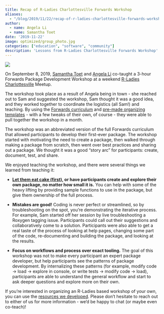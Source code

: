 ```yaml
---
title: Recap of R-Ladies Charlottesville Forwards Workshop
aliases:
  - "/blog/2019/11/22/recap-of-r-ladies-charlottesville-forwards-workshop/index.html"
author: 
  - name: Angela Li
  - name: Samantha Toet
date: '2019-11-22'
image: optimized/group_photo.jpg
categories: ["education", "software", "community"]
description: 'Lessons from R-Ladies Charlottesville Forwards Workshop'
---
```


![](optimized/group_photo.jpg)

On September 8, 2019, [Samantha Toet](https://twitter.com/Samantha_Toet?lang=en) and [Angela Li](https://twitter.com/CivicAngela?lang=en) co-taught a 3-hour Forwards Package Development Workshop at a weekend [R-Ladies Charlottesville](https://www.meetup.com/rladies-charlottesville/) Meetup. 

The workshop took place as a result of Angela being in town - she reached out to Sam and suggested the workshop, Sam thought it was a good idea, and they worked together to coordinate the logistics (all Sam!) and teaching. By using the [Forwards curriculum](https://github.com/forwards/workshops) and [pre-made organizing templates](https://drive.google.com/drive/folders/1aRSg1uf1xQnvfhDEmmcLcoONZYtxigo5) - with a few tweaks of their own, of course - they were able to pull together the workshop in a month.

The workshop was an abbreviated version of the full Forwards curriculum that allowed participants to develop their first-ever package. The workshop started with motivating the need to create a package, then walked through making a package from scratch, then went over best practices and sharing out a package. We thought it was a good “story arc” for participants: create, document, test, and share. 

We enjoyed teaching the workshop, and there were several things we learned from teaching it:

- **[Let them eat cake (first)](https://speakerdeck.com/minecr/let-them-eat-cake-first-0a3bbf75-f6f1-42d5-8d2f-ac2ff741611f), or have participants create and explore their own package, no matter how small it is.** You can help with some of the heavy lifting by providing sample functions to use in the package, but give them ownership of the full process. 

- **Mistakes are good!** Coding is never perfect or streamlined, so by troubleshooting on the spot, you’re demonstrating the iterative process. For example, Sam started off her session by live troubleshooting a Roxygen tagging issue. Participants could call out their suggestions and collaboratively come to a solution. Participants were also able to get a real taste of the process of looking at help pages, changing some part of the code, re-documenting and building the package, and looking at the results. 

- **Focus on workflows and process over exact tooling.** The goal of this workshop was not to make every participant an expert package developer, but help participants see the patterns of package development. By internalizing these patterns (for example, modify code -> load -> explore in console, or write tests -> modify code -> load), participants are able to understand the general workflow and start to ask deeper questions and explore more on their own. 

If you’re interested in organizing an R-Ladies based workshop of your own, you can use the [resources we developed](https://github.com/forwards/workshops/tree/master/Cville2019).
Please don’t hesitate to reach out to either of us for more information - we’d be happy to chat (or maybe even co-teach)!


